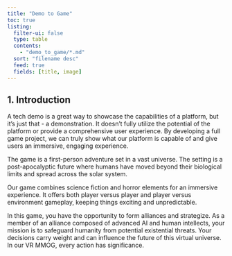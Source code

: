 ```yaml
---
title: "Demo to Game"
toc: true
listing:
  filter-ui: false
  type: table
  contents:
    - "demo_to_game/*.md"
  sort: "filename desc"
  feed: true
  fields: [title, image]
---
```


## 1. Introduction

A tech demo is a great way to showcase the capabilities of a platform, but it's just that - a demonstration. It doesn't fully utilize the potential of the platform or provide a comprehensive user experience. By developing a full game project, we can truly show what our platform is capable of and give users an immersive, engaging experience.

The game is a first-person adventure set in a vast universe. The setting is a post-apocalyptic future where humans have moved beyond their biological limits and spread across the solar system.

Our game combines science fiction and horror elements for an immersive experience. It offers both player versus player and player versus environment gameplay, keeping things exciting and unpredictable.

In this game, you have the opportunity to form alliances and strategize. As a member of an alliance composed of advanced AI and human intellects, your mission is to safeguard humanity from potential existential threats. Your decisions carry weight and can influence the future of this virtual universe. In our VR MMOG, every action has significance.
